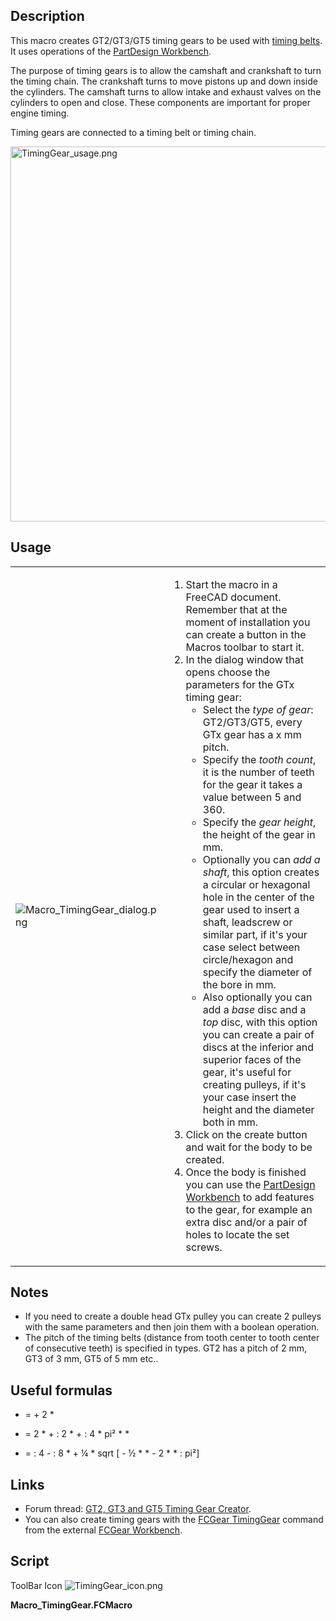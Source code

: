 <languages/>
<translate>

<!--T:1-->
{{Macro
|Name=TimingGear
|Description=This macro creates GT2/GT3/GT5 timing gears.
|Author=eaguirre, galou
|Download=[https://github.com/FreeCAD/FreeCAD-macros/blob/master/ObjectCreation/TimingGear.FCMacro download here]
|Date=2019-12-29
|Version=1.5.0
|FCVersion=0.18.5
}}

==Description== <!--T:2-->

<!--T:3-->
This macro creates GT2/GT3/GT5 timing gears to be used with [https://en.wikipedia.org/wiki/Timing_belt_(camshaft) timing belts]. It uses operations of the [[PartDesign_Workbench|PartDesign Workbench]].

<!--T:4-->
The purpose of timing gears is to allow the camshaft and crankshaft to turn the timing chain. The crankshaft turns to move pistons up and down inside the cylinders. The camshaft turns to allow intake and exhaust valves on the cylinders to open and close. These components are important for proper engine timing.

<!--T:5-->
Timing gears are connected to a timing belt or timing chain. 

</translate>
[[File:TimingGear_usage.png|600px]]
<translate>
<!--T:6-->
{{Caption|Above: Example of usage of 2 timing pulleys created with the TimingGear macro. Both pulleys were modified to add more features. The GT2 pulleys drive the Z axis of a 3 axis CNC machine.}}

==Usage== <!--T:7-->

<!--T:8-->
{| cellpadding=5
|
</translate>
[[File:Macro TimingGear dialog.png]]
<translate>
<!--T:9-->
| 
# Start the macro in a FreeCAD document. Remember that at the moment of installation you can create a button in the Macros toolbar to start it.
# In the dialog window that opens choose the parameters for the GTx timing gear:
#* Select the ''type of gear'': GT2/GT3/GT5, every GTx gear has a x mm pitch.
#* Specify the ''tooth count'', it is the number of teeth for the gear it takes a value between 5 and 360.
#* Specify the ''gear height'', the height of the gear in mm.
#* Optionally you can ''add a shaft'', this option creates a circular or hexagonal hole in the center of the gear used to insert a shaft, leadscrew or similar part, if it's your case select between circle/hexagon and specify the diameter of the bore in mm.
#* Also optionally you can add a ''base'' disc and a ''top'' disc, with this option you can create a pair of discs at the inferior and superior faces of the gear, it's useful for creating pulleys, if it's your case insert the height and the diameter both in mm.
# Click on the create button and wait for the body to be created.
# Once the body is finished you can use the [[PartDesign_Workbench|PartDesign Workbench]] to add features to the gear, for example an extra disc and/or a pair of holes to locate the set screws.
|}

==Notes== <!--T:10-->

<!--T:11-->
* If you need to create a double head GTx pulley you can create 2 pulleys with the same parameters and then join them with a boolean operation.
* The pitch of the timing belts (distance from tooth center to tooth center of consecutive teeth) is specified in types. GT2 has a pitch of 2 mm, GT3 of 3 mm, GT5 of 5 mm etc..

==Useful formulas== <!--T:12-->

<!--T:13-->
* {{Emphasis|addendum diameter}} = {{Emphasis|pitch diameter}} + 2 * {{Emphasis|module}}
* {{Emphasis|belt length}} = 2 * {{Emphasis|axle base}} + {{Emphasis|belt tooth pitch}} : 2 * {{Emphasis|(teeth 1 + 2)}} + {{Emphasis|belt tooth pitch²}} : 4 * pi² * {{Emphasis|axle base}} * {{Emphasis|(teeth 1 - 2)²}}
* {{Emphasis|axle base}} = {{Emphasis|belt length}} : 4 - {{Emphasis|belt tooth pitch}} : 8 * {{Emphasis|(teeth 1+2)}} + ¼ * sqrt [{{Emphasis|belt length}} - ½ * {{Emphasis|belt tooth pitch}} * {{Emphasis|(teeth 1+2)²}} - 2 * {{Emphasis|belt tooth pitch²}} * {{Emphasis|(teeth 1+2)²}} : pi²]

==Links== <!--T:16-->

<!--T:17-->
* Forum thread: [https://forum.freecadweb.org/viewtopic.php?f=22&t=35899 GT2, GT3 and GT5 Timing Gear Creator].
* You can also create timing gears with the [[FCGear_TimingGear|FCGear TimingGear]] command from the external [[FCGear_Workbench|FCGear Workbench]].

==Script== <!--T:14-->

<!--T:15-->
ToolBar Icon
</translate>
[[File:TimingGear_icon.png]]

'''Macro_TimingGear.FCMacro'''

{{MacroCode|code=
# -*- coding: utf-8 -*-
"""Macro GT2/GT3/GT5 Timing Gear Creator for FreeCAD."""
#
# -----------------------------------------------------------------------------
#                         Copyright (c) 2019 - Emilio Aguirre
# -----------------------------------------------------------------------------
# Permission is hereby granted, free of charge, to any person obtaining a copy
# of this software and associated documentation files (the "Software"), to deal
# in the Software without restriction, including without limitation the rights
# to use, copy, modify, merge, publish, distribute, sublicense, and/or sell
# copies of the Software, and to permit persons to whom the Software is
# furnished to do so, subject to the following conditions:
#
# The above copyright notice and this permission notice shall be included in
# all copies or substantial portions of the Software.
#
# THE SOFTWARE IS PROVIDED "AS IS", WITHOUT WARRANTY OF ANY KIND, EXPRESS OR
# IMPLIED, INCLUDING BUT NOT LIMITED TO THE WARRANTIES OF MERCHANTABILITY,
# FITNESS FOR A PARTICULAR PURPOSE AND NONINFRINGEMENT. IN NO EVENT SHALL THE
# AUTHORS OR COPYRIGHT HOLDERS BE LIABLEFOR ANY CLAIM, DAMAGES OR OTHER
# LIABILITY, WHETHER IN AN ACTION OF CONTRACT, TORT OR OTHERWISE, ARISING FROM,
# OUT OF OR IN CONNECTION WITH THE SOFTWARE OR THE USE OR OTHER DEALINGS IN THE
# SOFTWARE.
# ---------------------------------------------------------------------------------------
# TimingGear.png courtesy of Wikipedia
# (https://en.wikipedia.org/wiki/Key_%28engineering%29).
#
# Changelog
# ---------
# - v 1.5:
#   - Fix position of base.
# - v 1.4:
#   - Fixing bugs related to size of top and base
#   - Adding code to keep dialog upfront main window (thanks mario52 !)
# - v 1.3:
#   - Adding key for shaft hub
#   - Fixing issue with top
#   - Fixing issue with shaft (now values are in diameter)

__Name__ = 'GT2/GT3/GT5 Timing Gear Creator'
__Comment__ = 'GT2/GT3/GT5 Gear Creator Macro (any gear size from 5 to 360 teeth)'
__Author__ = 'eaguirre,galou'
__Version__ = '1.5.0'
__Date__ = '2019-12-29'
__License__ = 'LGPL-2.0-or-later'
__Web__ = 'http://www.emilioaguirre.com'
__Wiki__ = 'https://wiki.freecadweb.org/Macro_TimingGear'
__Icon__ = 'TimingGear.png'
__Help__ = 'Click on the TimingGear button/macro, and enter the required data in the dialog window.'
__Status__ = ''
__Requires__ = 'FreeCAD ?.??'
__Communication__ = 'info_at_emilioaguirre.com,https://github.com/FreeCAD/FreeCAD-macros/issues://forum.freecadweb.org/viewtopic.php?t=35899'
__Files__ = 'TimingGear.png'

# TODO: Fix segfault when clicking a second time on "Create".

import math

from PySide import QtCore
from PySide import QtGui

import FreeCAD as app
import FreeCADGui as gui
import Part  # From FreeCAD.
import ProfileLib.RegularPolygon  # From FreeCAD.
from FreeCAD import Base

try:
    _fromUtf8 = QtCore.QString.fromUtf8
except AttributeError:
    def _fromUtf8(s):
        return s

try:
    _encoding = QtGui.QApplication.UnicodeUTF8
    def _tr(context, text, disambig=None):
        return QtGui.QApplication.translate(context, text, disambig, _encoding)
except AttributeError:
    def _tr(context, text, disambig=None):
        return QtGui.QApplication.translate(context, text, disambig)


def _circle_intersect_vline(x, r):
    y = math.sqrt(r*r - x*x)
    return y


def _polar(angle_deg, radius, pt):
    """Convert from polar to Cartesian.

    Convert from polar coordinates (theta, radius) to cartesian
    coordinates. The result is added to the given vector pt
    """
    p = app.Vector(0, 0, 0)
    p[0] = pt[0] + radius * math.cos(math.radians(angle_deg))
    p[1] = pt[1] + radius * math.sin(math.radians(angle_deg))
    return p


def _bisector_vector(v1, v2, m):
    """Get the vector between two vectors."""
    return (v1 + v2).normalize() * m


# -----------------------------------
# QT Window Class
# -----------------------------------
class TimingGearWindow(object):

    def __init__(self, main_window):
        self.with_shaft = True
        self.circular_shaft = True  # Hexagonal if False.
        self.shaft_diameter = 5.0
        self.gear_height = 6.0
        self.base_height = 1.0
        self.base_diameter = 6.37
        self.top_height = 1.0
        self.top_diameter = 6.37
        self.with_base = False
        self.with_top = False
        self.max_shaft_diameter = 100.0
        self.tooth_count = 20
        self.with_key = False
        self.key_b = 2
        self.key_h = 2
        self.t1 = 1.2
        self.t2 = 1

        # UI Definition
        win_width = 300.0
        win_height = 340.0
        self.window = main_window
        main_window.setObjectName(_fromUtf8('GT2/GT3/GT5 Timing Gear'))
        main_window.setWindowFlags(QtCore.Qt.WindowStaysOnTopHint)
        main_window.resize(win_width, win_height)
        self.central_wdgt = QtGui.QWidget(MainWindow)

        # UI Elements
        self.type_lbl = QtGui.QLabel(self.central_wdgt)
        self.type_lbl.setGeometry(QtCore.QRect(win_width*0.05, win_height*0.01, 150, 16))

        self.type_combo = QtGui.QComboBox(self.central_wdgt)
        self.type_combo.addItems(['GT2', 'GT3', 'GT5'])
        self.type_combo.setGeometry(QtCore.QRect(win_width*0.45, win_height*0.01, 95, 20))
        self.type_combo.currentIndexChanged.connect(self._on_gt_type_change)

        self.tooth_count_lbl = QtGui.QLabel(self.central_wdgt)
        self.tooth_count_lbl.setGeometry(QtCore.QRect(win_width*0.05, win_height*0.08, 150, 16))

        self.tooth_count_spin = QtGui.QSpinBox(self.central_wdgt)
        self.tooth_count_spin.setGeometry(QtCore.QRect(win_width*0.45, win_height*0.08, 100, 22))
        self.tooth_count_spin.setMinimum(5)
        self.tooth_count_spin.setMaximum(360)
        self.tooth_count_spin.setSingleStep(1)
        self.tooth_count_spin.setValue(self.tooth_count)
        self.tooth_count_spin.valueChanged.connect(self._on_num_teeth_changed)

        self.range_lbl = QtGui.QLabel(self.central_wdgt)
        self.range_lbl.setGeometry(QtCore.QRect(win_width*0.80, win_height*0.08, 150, 16))

        self.gear_height_lbl = QtGui.QLabel(self.central_wdgt)
        self.gear_height_lbl.setGeometry(QtCore.QRect(win_width*0.05, win_height*0.16, 150, 16))

        self.gear_height_spin = QtGui.QDoubleSpinBox(self.central_wdgt)
        self.gear_height_spin.setGeometry(QtCore.QRect(win_width*0.45, win_height*0.16, 100, 22))
        self.gear_height_spin.setMinimum(0.01)
        self.gear_height_spin.setMaximum(100.0)
        self.gear_height_spin.setSingleStep(0.01)
        self.gear_height_spin.setValue(self.gear_height)
        self.gear_height_spin.valueChanged.connect(self._on_hgearear_valuechanged)

        self.gear_height_mm_lbl = QtGui.QLabel(self.central_wdgt)
        self.gear_height_mm_lbl.setGeometry(QtCore.QRect(win_width*0.80, win_height*0.16, 32, 16))

        # Shaft Information
        self.with_shaft_check = QtGui.QCheckBox('With shaft', self.central_wdgt)
        self.with_shaft_check.setGeometry(QtCore.QRect(win_width*0.05, win_height*0.25, 200, 25))
        self.with_shaft_check.setChecked(self.with_shaft)
        self.with_shaft_check.clicked.connect(self._on_checkShaft_clicked)

        self.shaft_diam_spin = QtGui.QDoubleSpinBox(self.central_wdgt)
        self.shaft_diam_spin.setGeometry(QtCore.QRect(win_width*0.45, win_height*0.25, 100, 22))
        self.shaft_diam_spin.setMinimum(0.01)
        self.shaft_diam_spin.setMaximum(100.0)
        self.shaft_diam_spin.setSingleStep(0.01)
        self.shaft_diam_spin.setValue(self.shaft_diameter)
        self.shaft_diam_spin.valueChanged.connect(self._on_diameter_shaft_valuechanged)

        self.shaft_diam_mm_lbl = QtGui.QLabel(self.central_wdgt)
        self.shaft_diam_mm_lbl.setGeometry(QtCore.QRect(win_width*0.8, win_height*0.25, 32, 16))

        self.circular_shaft_radio = QtGui.QRadioButton('Circle', self.central_wdgt)
        self.circular_shaft_radio.move(win_width*0.25, win_height*0.33)
        self.circular_shaft_radio.setChecked(self.circular_shaft)
        self.circular_shaft_radio.clicked.connect(self._on_radioCircle_clicked)

        self.checkKeyHub = QtGui.QCheckBox('Key hub', self.central_wdgt)
        self.checkKeyHub.setGeometry(QtCore.QRect(win_width*0.55, win_height*0.33, 200, 25))
        self.checkKeyHub.setChecked(self.with_key)
        self.checkKeyHub.clicked.connect(self._on_checkKeyHub_clicked)
        self.checkKeyHub.hide()

        self.hexagonal_shaft_radio = QtGui.QRadioButton('Hexagon', self.central_wdgt)
        self.hexagonal_shaft_radio.move(win_width*0.25, win_height*0.38)
        self.hexagonal_shaft_radio.setChecked(not self.circular_shaft)
        self.hexagonal_shaft_radio.clicked.connect(self._on_radioHex_clicked)

        # Base information
        self.checkBase = QtGui.QCheckBox('Add base', self.central_wdgt)
        self.checkBase.move(win_width*0.05, win_height*0.45)
        self.checkBase.setChecked(self.with_base)
        self.checkBase.clicked.connect(self._on_checkBase_clicked)

        self.base_height_lbl = QtGui.QLabel(self.central_wdgt)
        self.base_height_lbl.setGeometry(QtCore.QRect(win_width*0.4, win_height*0.45, 32, 16))
        self.base_height_lbl.hide()

        self.base_height_spin = QtGui.QDoubleSpinBox(self.central_wdgt)
        self.base_height_spin.setGeometry(QtCore.QRect(win_width*0.45, win_height*0.45, 100, 22))
        self.base_height_spin.setMinimum(0.01)
        self.base_height_spin.setMaximum(100.0)
        self.base_height_spin.setSingleStep(0.5)
        self.base_height_spin.setValue(self.base_height)
        self.base_height_spin.valueChanged.connect(self._on_height_base_valuechanged)
        self.base_height_spin.hide()

        self.base_height_mm_lbl = QtGui.QLabel(self.central_wdgt)
        self.base_height_mm_lbl.setGeometry(QtCore.QRect(win_width*0.8, win_height*0.45, 32, 16))
        self.base_height_mm_lbl.hide()

        self.base_diam_lbl = QtGui.QLabel(self.central_wdgt)
        self.base_diam_lbl.setGeometry(QtCore.QRect(win_width*0.4, win_height*0.54, 32, 16))
        self.base_diam_lbl.hide()

        self.base_diam_spin = QtGui.QDoubleSpinBox(self.central_wdgt)
        self.base_diam_spin.setGeometry(QtCore.QRect(win_width*0.45, win_height*0.54, 100, 22))
        self.base_diam_spin.setMinimum(self.shaft_diameter)
        self.base_diam_spin.setMaximum(500.0)
        self.base_diam_spin.setSingleStep(0.5)
        self.base_diam_spin.setValue(self.base_diameter)
        self.base_diam_spin.valueChanged.connect(self._on_diameter_base_valuechanged)
        self.base_diam_spin.hide()

        self.base_diam_mm_lbl = QtGui.QLabel(self.central_wdgt)
        self.base_diam_mm_lbl.setGeometry(QtCore.QRect(win_width*0.8, win_height*0.54, 32, 16))
        self.base_diam_mm_lbl.hide()

        # Top information
        self.top_check = QtGui.QCheckBox('Add top', self.central_wdgt)
        self.top_check.move(win_width*0.05, win_height*0.63)
        self.top_check.setChecked(self.with_base)
        self.top_check.clicked.connect(self._on_checkTop_clicked)

        self.top_height_lbl = QtGui.QLabel(self.central_wdgt)
        self.top_height_lbl.setGeometry(QtCore.QRect(win_width*0.4, win_height*0.63, 32, 16))
        self.top_height_lbl.hide()

        self.top_height_spin = QtGui.QDoubleSpinBox(self.central_wdgt)
        self.top_height_spin.setGeometry(QtCore.QRect(win_width*0.45, win_height*0.63, 100, 22))
        self.top_height_spin.setMinimum(0.01)
        self.top_height_spin.setMaximum(100.0)
        self.top_height_spin.setSingleStep(0.5)
        self.top_height_spin.setValue(self.base_height)
        self.top_height_spin.valueChanged.connect(self._on_height_top_valuechanged)
        self.top_height_spin.hide()

        self.top_height_mm_lbl = QtGui.QLabel(self.central_wdgt)
        self.top_height_mm_lbl.setGeometry(QtCore.QRect(win_width*0.8, win_height*0.63, 32, 16))
        self.top_height_mm_lbl.hide()

        self.top_diam_lbl = QtGui.QLabel(self.central_wdgt)
        self.top_diam_lbl.setGeometry(QtCore.QRect(win_width*0.4, win_height*0.72, 32, 16))
        self.top_diam_lbl.hide()

        self.top_diam_spin = QtGui.QDoubleSpinBox(self.central_wdgt)
        self.top_diam_spin.setGeometry(QtCore.QRect(win_width*0.45, win_height*0.72, 100, 22))
        self.top_diam_spin.setMinimum(self.shaft_diameter)
        self.top_diam_spin.setMaximum(500.0)
        self.top_diam_spin.setSingleStep(0.5)
        self.top_diam_spin.setValue(self.top_diameter)
        self.top_diam_spin.valueChanged.connect(self._on_diameter_top_valuechanged)
        self.top_diam_spin.hide()

        self.top_diam_mm_lbl = QtGui.QLabel(self.central_wdgt)
        self.top_diam_mm_lbl.setGeometry(QtCore.QRect(win_width*0.8, win_height*0.72, 32, 16))
        self.top_diam_mm_lbl.hide()

        self.create_btn = QtGui.QPushButton(self.central_wdgt)
        self.create_btn.setGeometry(QtCore.QRect(win_width*0.65, win_height*0.81, 80, 28))
        self.create_btn.clicked.connect(self._on_create_clicked)

        self.close_btn = QtGui.QPushButton(self.central_wdgt)
        self.close_btn.setGeometry(QtCore.QRect(win_width*0.2, win_height*0.81, 80, 28))
        self.close_btn.clicked.connect(self._on_close_clicked)

        # Set UI elements to window
        MainWindow.setCentralWidget(self.central_wdgt)

        # Set strings to UI
        self.retranslateUi(MainWindow)

        # ----------------------------------------------------------------------
        #  Key Size Chart Standard Metric Keys/Keyways Engineering
        #  TODO: add a reference
        # ----------------------------------------------------------------------
        self.metric_keys = [
            {'over': 6, 'upto': 8, 'b': 2, 'h': 2, 't1': 1.2, 't2': 1, 'r': 0.08},
            {'over': 8, 'upto': 10, 'b': 3, 'h': 3, 't1': 1.8, 't2': 1.4, 'r': 0.08},
            {'over': 10, 'upto': 12, 'b': 4, 'h': 4, 't1': 2.5, 't2': 1.8, 'r': 0.08},
            {'over': 12, 'upto': 17, 'b': 5, 'h': 5, 't1': 3, 't2': 2.3, 'r': 0.16},
            {'over': 17, 'upto': 22, 'b': 6, 'h': 6, 't1': 3.5, 't2': 2.8, 'r': 0.16},
            {'over': 22, 'upto': 30, 'b': 8, 'h': 7, 't1': 4, 't2': 3.3, 'r': 0.16},
            {'over': 30, 'upto': 38, 'b': 10, 'h': 8, 't1': 5, 't2': 3.3, 'r': 0.25},
            {'over': 38, 'upto': 44, 'b': 12, 'h': 8, 't1': 5, 't2': 3.3, 'r': 0.25},
            {'over': 44, 'upto': 50, 'b': 14, 'h': 9, 't1': 5.5, 't2': 3.8, 'r': 0.25},
            {'over': 50, 'upto': 58, 'b': 16, 'h': 10, 't1': 6, 't2': 4.3, 'r': 0.25},
            {'over': 58, 'upto': 65, 'b': 18, 'h': 11, 't1': 7, 't2': 4.4, 'r': 0.25},
            {'over': 65, 'upto': 75, 'b': 20, 'h': 12, 't1': 7.5, 't2': 4.9, 'r': 0.40},
            {'over': 75, 'upto': 85, 'b': 22, 'h': 14, 't1': 9, 't2': 5.4, 'r': 0.40},
            {'over': 85, 'upto': 95, 'b': 25, 'h': 14, 't1': 9, 't2': 5.4, 'r': 0.40},
            {'over': 95, 'upto': 110, 'b': 28, 'h': 16, 't1': 10, 't2': 6.4, 'r': 0.40},
            {'over': 110, 'upto': 130, 'b': 32, 'h': 18, 't1': 11, 't2': 7.4, 'r': 0.40},
            {'over': 130, 'upto': 150, 'b': 36, 'h': 20, 't1': 12, 't2': 8.4, 'r': 0.70},
            {'over': 150, 'upto': 170, 'b': 40, 'h': 22, 't1': 13, 't2': 9.4, 'r': 0.70},
            {'over': 170, 'upto': 200, 'b': 45, 'h': 25, 't1': 15, 't2': 10.4, 'r': 0.70},
            {'over': 200, 'upto': 230, 'b': 50, 'h': 28, 't1': 17, 't2': 11.4, 'r': 0.70},
        ]

        # ----------------------------------------------------------------------
        # Gear Data
        # pitch - distance between two teeth
        # u     - pitch differential. The radial distance between pitch diameter
        #          and pulley outer diameter is called pitch differential.
        # h     - Tooth height
        # H     - Belt height
        # r0    - Inner circle radius
        # r1    - Side circle radius that define the side of a tooth
        # rs    - Small circle radius that define the corner of a tooth
        # offset- Offset of the side circle center
        # name  - Gear name
        # group - Type of Gear
        # TODO: add a reference
        # ----------------------------------------------------------------------

        # GT2 Gear Data
        self.gt2 = {'pitch': 2.0,
                    'u': 0.254,
                    'h': 0.75,
                    'H': 1.38,
                    'r0': 0.555,
                    'r1': 1.0,
                    'rs': 0.15,
                    'offset': 0.40,
                    'name': 'GT2',
                    'group': 'GT'
                    }
        # GT3 Gear Data
        self.gt3 = {'pitch': 3.0,
                    'u': 0.381,
                    'h': 1.14,
                    'H': 2.40,
                    'r0': 0.85,
                    'r1': 1.52,
                    'rs': 0.25,
                    'offset': 0.61,
                    'name': 'GT3',
                    'group': 'GT'
                    }
        # GT5 Gear Data
        self.gt5 = {'pitch': 5.0,
                    'u': 0.5715,
                    'h': 1.93,
                    'H': 3.81,
                    'r0': 1.44,
                    'r1': 2.57,
                    'rs': 0.416,
                    'offset': 1.03,
                    'name': 'GT5',
                    'group': 'GT'
                    }

    def _gt_tooth(self, step, data):
        """Calculate the coordinates of the GT tooth vertices.

        Calculate the coordinates of the GT tooth vertices (the teeth of the
        gear, not the teeth of the timing belt). This calculates the right size
        of the previous tooth and the left side of the next tooth
        """
        up = app.Vector(0, 0, 1)
        zero = app.Vector(0, 0, 0)

        r = (data['dr0'] - data['h']) + data['r0']
        cm = _polar(step, r - data['r0'], zero)
        pt = _polar(step, data['dr0'], zero)
        ptn = pt.cross(up).normalize()
        ptd = app.Vector(pt).normalize() * -1

        pr = pt + (ptn * data['offset'])
        pl = pt + (ptn * -data['offset'])
        a = data['r1']/2
        b = a * math.sqrt(3)

        cl = pr + (ptn * -b) + (ptd * a)
        cl0 = pr + (ptn * -(data['r1']+data['rs']))
        cl1 = pr + (ptn * -data['r1']) + (ptd * data['rs'])
        ecl = cl0 + (ptd * data['rs'])
        cl2 = ecl + _bisector_vector(cl0 - ecl, cl1 - ecl, data['rs'])
        cl3 = pr + _bisector_vector(cl - pr, cl1 - pr, data['r1'])

        cr = pl + (ptn * b) + (ptd * a)
        cr0 = pl + (ptn * (data['r1']+data['rs']))
        cr1 = pl + (ptn * data['r1']) + (ptd * data['rs'])
        ecr = cr0 + (ptd * data['rs'])
        cr2 = ecr + _bisector_vector(cr0 - ecr, cr1 - ecr, data['rs'])
        cr3 = pl + _bisector_vector(cr - pl, cr1 - pl, data['r1'])
        return [cr0, cr2, cr1, cr1, cr3, cr, cr, cm, cl, cl, cl3, cl1, cl1, cl2, cl0]

    def create_gear(self, sketch_gear, data):
        """Create the geometry of the gear.

        Create the geometry of the gear. Each tooth is a sequence of arcs
        (3 points non coincidental vertices).
        """
        tooth_count = data['tooth_count']
        angle = 360.0 / tooth_count
        gear = []
        for idx in range(tooth_count):
            step = angle * idx
            t = None
            if data['group'] == 'GT':
                t = self._gt_tooth(step, data)
            else:
                raise Exception('Invalid group {}'.format(data['group']))
            if len(gear) > 0:
                sketch_gear.addGeometry(Part.LineSegment(gear[-1], t[0]))
            gear.extend(t)
            for i in range(0, len(t) - 1, 3):
                sketch_gear.addGeometry(Part.ArcOfCircle(t[i], t[i+1], t[i+2]))
        sketch_gear.addGeometry(Part.LineSegment(gear[-1], gear[0]))

    def create_key(self, r, z):
        y2 = r + self.t2
        yb = _circle_intersect_vline(-self.key_b/2, r)
        pt = _polar(90, yb, app.Vector(0, 0, z))
        c1 = _polar(180, self.key_b/2, pt)
        c4 = _polar(0, self.key_b, c1)
        pt = _polar(90, y2, app.Vector(0, 0, z))
        c2 = _polar(180, self.key_b/2, pt)
        c3 = _polar(0, self.key_b, c2)
        c5 = _polar(270, r, app.Vector(0, 0, z))
        return [c1, c2, c3, c4, c5]

    def create(self, data):
        """Create the FreeCAD elements inside a new document."""
        progress_bar = Base.ProgressIndicator()
        progress_bar.start('Creating  gear...', 0)

        doc = app.newDocument(data['name'])
        doc_gui = gui.activeDocument()

        gear = doc.addObject('PartDesign::Body', 'Gear')

        sketch_gear = gear.newObject('Sketcher::SketchObject', 'SketchGear')
        sketch_gear.ViewObject.hide()
        sketch_gear.Support = (gear.Origin.OriginFeatures[3], [''])  # The XY Plane.
        sketch_gear.MapMode = 'FlatFace'
        sketch_gear.AttachmentOffset = app.Placement(
            app.Vector(0, 0, 0),
            app.Rotation(0, 0, 0, 1))

        self.create_gear(sketch_gear, data)

        r = self.shaft_diameter / 2
        if self.with_shaft:
            if self.circular_shaft:
                if self.with_key:
                    c = self.create_key(r, 0)
                    key_lst = []
                    key_lst.append(Part.LineSegment(c[0], c[1]))
                    key_lst.append(Part.LineSegment(c[1], c[2]))
                    key_lst.append(Part.LineSegment(c[2], c[3]))
                    sketch_gear.addGeometry(key_lst, False)
                    sketch_gear.addGeometry(Part.ArcOfCircle(c[3], c[4], c[0]))
                else:
                    sketch_gear.addGeometry(Part.Circle(app.Vector(0, 0, 0),
                                                        app.Vector(0, 0, 1),
                                                        r))
            else:
                ProfileLib.RegularPolygon.makeRegularPolygon(
                    sketch_gear, 6, app.Vector(0, 0, 0),
                    app.Vector(r, 0, 0), False)

        pad = gear.newObject('PartDesign::Pad', 'Pad')
        pad.Profile = sketch_gear
        pad.Length = self.gear_height

        # Add base to the Gear
        if self.with_base:
            sketch_base = gear.newObject('Sketcher::SketchObject', 'SketchBase')
            sketch_base.ViewObject.hide()
            sketch_base.Support = (gear.Origin.OriginFeatures[3], [''])  # The XY Plane.
            sketch_base.MapMode = 'FlatFace'
            sketch_base.AttachmentOffset = app.Placement(
                app.Vector(0, 0, -self.base_height),
                app.Rotation(0, 0, 0, 1))

            sketch_base.addGeometry(Part.Circle(
                app.Vector(0, 0, 0),
                app.Vector(0, 0, 1),
                self.base_diameter))
            if self.with_shaft:
                if self.circular_shaft:
                    if self.with_key:
                        c = self.create_key(r, -self.base_height)
                        key_lst = []
                        key_lst.append(Part.LineSegment(c[0], c[1]))
                        key_lst.append(Part.LineSegment(c[1], c[2]))
                        key_lst.append(Part.LineSegment(c[2], c[3]))
                        sketch_base.addGeometry(key_lst, False)
                        sketch_base.addGeometry(Part.ArcOfCircle(c[3], c[4], c[0]))
                    else:
                        sketch_base.addGeometry(Part.Circle(app.Vector(0, 0, 0),
                                                            app.Vector(0, 0, 1),
                                                            r))
                else:
                    ProfileLib.RegularPolygon.makeRegularPolygon(
                        sketch_base, 6, app.Vector(0, 0, -self.base_height),
                        app.Vector(self.shaft_diameter/2, 0, 0), False)

            pad_base = gear.newObject('PartDesign::Pad', 'PadBase')
            pad_base.Profile = sketch_base
            pad_base.Length = self.base_height

        # Add Top to the Gear
        if self.with_top:
            sketch_top = gear.newObject('Sketcher::SketchObject', 'SketchTop')
            sketch_top.Support = (gear.Origin.OriginFeatures[3], [''])  # The XY Plane.
            sketch_top.MapMode = 'FlatFace'
            sketch_top.AttachmentOffset = app.Placement(
                app.Vector(0, 0, self.gear_height),
                app.Rotation(0, 0, 0, 1))

            sketch_top.addGeometry(Part.Circle(app.Vector(0, 0, 0),
                                               app.Vector(0, 0, 1),
                                               self.top_diameter))
            if self.with_shaft:
                if self.circular_shaft:
                    if self.with_key:
                        c = self.create_key(r, 0)
                        key_lst = []
                        key_lst.append(Part.LineSegment(c[0], c[1]))
                        key_lst.append(Part.LineSegment(c[1], c[2]))
                        key_lst.append(Part.LineSegment(c[2], c[3]))
                        sketch_top.addGeometry(key_lst, False)
                        sketch_top.addGeometry(Part.ArcOfCircle(c[3], c[4], c[0]))
                    else:
                        sketch_top.addGeometry(Part.Circle(
                            app.Vector(0, 0, 0),
                            app.Vector(0, 0, 1),
                            r))
                else:
                    ProfileLib.RegularPolygon.makeRegularPolygon(
                        sketch_top, 6, app.Vector(0, 0, 0),
                        app.Vector(r, 0, 0), False)

            pad_top = gear.newObject('PartDesign::Pad', 'PadTop')
            pad_top.Profile = sketch_top
            pad_top.Length = self.top_height

        doc.recompute()
        gui.SendMsgToActiveView('ViewFit')
        progress_bar.stop()

    def retranslateUi(self, window):
        """Set the UI text."""
        window.setWindowTitle(_tr('TimingGear', 'GT2/GT3/GT5 Gear Creator'))
        self.create_btn.setText(_tr('TimingGear', 'Create'))
        self.close_btn.setText(_tr('TimingGear', 'Close'))
        self.tooth_count_lbl.setText(_tr('TimingGear', 'Tooth count:'))
        self.gear_height_lbl.setText(_tr('TimingGear', 'Gear height:'))
        self.type_lbl.setText(_tr('TimingGear', 'Type of gear:'))
        self.gear_height_mm_lbl.setText(_tr('TimingGear', 'mm'))
        self.shaft_diam_mm_lbl.setText(_tr('TimingGear', 'mm'))
        self.base_height_mm_lbl.setText(_tr('TimingGear', 'mm'))
        self.base_diam_mm_lbl.setText(_tr('TimingGear', 'mm'))
        self.top_height_mm_lbl.setText(_tr('TimingGear', 'mm'))
        self.top_diam_mm_lbl.setText(_tr('TimingGear', 'mm'))
        self.range_lbl.setText(_tr('TimingGear', '(5 ~ 360)'))
        self.with_shaft_check.setText(_tr('TimingGear', 'Add shaft\n(Diameter)'))
        self.hexagonal_shaft_radio.setText(_tr('TimingGear', 'Hexagon'))
        self.base_height_lbl.setText(_tr('TimingGear', 'H:'))
        self.base_diam_lbl.setText(_tr('TimingGear', 'D:'))
        self.top_height_lbl.setText(_tr('TimingGear', 'H:'))
        self.top_diam_lbl.setText(_tr('TimingGear', 'D:'))
        self.checkKeyHub.setText(_tr('TimingGear', 'Add key hub'))

    def _update_max_shaft_diameter(self):
        info = None
        gear_type = str(self.type_combo.currentText())
        if gear_type == 'GT2':
            info = dict(self.gt2)
        elif gear_type == 'GT3':
            info = dict(self.gt3)
        else:
            info = dict(self.gt5)

        self.max_shaft_diameter = ((self.tooth_count * info['pitch']) / math.pi) / 2
        self.shaft_diam_spin.setMaximum(self.max_shaft_diameter)
        self.with_shaft_check.setText(_tr('TimingGear',
                                          'Add shaft\n(max '
                                          + '{0:.2f}'.format(self.max_shaft_diameter)
                                          + ' mm)'))
        self.base_diam_spin.setValue(self.max_shaft_diameter)
        self.top_diam_spin.setValue(self.max_shaft_diameter)

    def update_key_hub(self):
        if self.shaft_diameter < 6:
            self.with_key = False
            return

        found = False
        for k in self.metric_keys:
            if k['over'] <= self.shaft_diameter < k['upto']:
                self.key_b = k['b']
                self.key_h = k['h']
                self.t1 = k['t1']
                self.t2 = k['t2']
                self.checkKeyHub.setText(_tr('TimingGear',
                                                'Add key hub\n(b: {} h: {})'.format(
                                                    self.key_b, self.key_h)))
                found = True
                break

        if not found:
            msg = 'Could not find valid key values for shaft radius: {}'.format(shaft_diameter)
            self._error_dialog(msg)
            self.with_key = False
            self.checkKeyHub.setText(_tr('TimingGear', 'Add key hub'))

    # -----------------------------------
    #         UI widgets callbacks
    # -----------------------------------
    def _on_gt_type_change(self, idx):
        # app.Console.PrintMessage('Current index %d selection changed %s\n' % (idx,self.type_combo.currentText()))
        self._update_max_shaft_diameter()

    def _on_num_teeth_changed(self, value):
        # app.Console.PrintMessage('%s Number of Teeths\n' % value)
        self.tooth_count = value
        self._update_max_shaft_diameter()

    def _error_dialog(self, msg):
        diag = QtGui.QMessageBox(QtGui.QMessageBox.Warning,
                                 'Error in macro TimingGear',
                                 msg)
        diag.setWindowModality(QtCore.Qt.ApplicationModal)
        diag.exec_()

    def _on_create_clicked(self):
        if 5 <= self.tooth_count <= 360:
            gear_type = str(self.type_combo.currentText())
            app.Console.PrintMessage('Creating Gear {}\n'.format(gear_type))
            if gear_type == 'GT2':
                data = dict(self.gt2)
            elif gear_type == 'GT3':
                data = dict(self.gt3)
            else:
                data = dict(self.gt5)
            data['tooth_count'] = self.tooth_count
            data['d'] = (data['tooth_count'] * data['pitch']) / math.pi
            data['d0'] = data['d'] - (2 * data['u'])
            data['dr0'] = data['d0'] / 2
            app.Console.PrintMessage('pitch {}\n'.format(data['pitch']))
            app.Console.PrintMessage('tooth_count {}\n'.format(data['tooth_count']))
            app.Console.PrintMessage('u {}\n'.format(data['u']))
            app.Console.PrintMessage('d {}\n'.format(data['d']))
            app.Console.PrintMessage('d0 {}\n'.format(data['d0']))
            app.Console.PrintMessage('dr0 {}\n'.format(data['dr0']))
            self.create(data)
        else:
            msg = 'The number of teeth should be between 5 and 360!'
            self._error_dialog(msg)

    def _on_close_clicked(self):
        # app.Console.PrintMessage('Exit Gear Generator\n')
        self.window.close()

    def _on_hgearear_valuechanged(self, value):
        # app.Console.PrintMessage(str(value)+ ' height gear\n')
        self.gear_height = value

    def _on_radioCircle_clicked(self):
        self.circular_shaft = True
        if self.shaft_diameter >= 6 and self.circular_shaft:
            self.checkKeyHub.show()
            self.update_key_hub()

    def _on_radioHex_clicked(self):
        self.circular_shaft = False
        self.checkKeyHub.setChecked(False)
        self.checkKeyHub.hide()

    def _on_diameter_shaft_valuechanged(self, value):
        # app.Console.PrintMessage(str(value) + ' Shaft radius\n')
        if value <= self.max_shaft_diameter:
            self.shaft_diameter = value
            self.base_diam_spin.setMinimum(self.shaft_diameter)
            if self.base_diameter < self.shaft_diameter:
                self.base_diameter = self.shaft_diameter

            self.top_diam_spin.setMinimum(self.shaft_diameter)
            if self.top_diameter < self.shaft_diameter:
                self.top_diameter = self.shaft_diameter

            if self.shaft_diameter >= 6 and self.circular_shaft:
                self.checkKeyHub.show()
                self.update_key_hub()
            else:
                self.checkKeyHub.hide()
        else:
            self.shaft_diameter = self.max_shaft_diameter
            msg = 'The shaft radius should be less than: {}'.format(
                self.max_shaft_diameter)
            self._error_dialog(msg)

    def _on_height_base_valuechanged(self, value):
        # app.Console.PrintMessage(str(value) + ' Height base\n')
        self.base_height = value

    def _on_diameter_base_valuechanged(self, value):
        # app.Console.PrintMessage(str(value) + ' Radius base\n')
        self.base_diameter = value

    def _on_height_top_valuechanged(self, value):
        # app.Console.PrintMessage(str(value) + ' Height top\n')
        self.top_height = value

    def _on_diameter_top_valuechanged(self, value):
        # app.Console.PrintMessage(str(value) + ' Radius top\n')
        self.top_diameter = value

    def _on_checkShaft_clicked(self):
        self.with_shaft = not self.with_shaft
        if self.with_shaft:
            self.circular_shaft_radio.show()
            self.hexagonal_shaft_radio.show()
            self.shaft_diam_spin.show()
            self.shaft_diam_mm_lbl.show()
            if self.shaft_diameter >= 6 and self.circular_shaft:
                self.checkKeyHub.show()
        else:
            self.circular_shaft_radio.hide()
            self.hexagonal_shaft_radio.hide()
            self.shaft_diam_spin.hide()
            self.shaft_diam_mm_lbl.hide()
            self.checkKeyHub.setChecked(False)
            self.checkKeyHub.hide()

    def _on_checkKeyHub_clicked(self):
        self.with_key = not self.with_key
        if self.with_key:
            self.update_key_hub()

    def _on_checkBase_clicked(self):
        self.with_base = not self.with_base
        if self.with_base:
            self.base_height_spin.show()
            self.base_diam_spin.show()
            self.base_height_lbl.show()
            self.base_diam_lbl.show()
            self.base_height_mm_lbl.show()
            self.base_diam_mm_lbl.show()
        else:
            self.base_height_spin.hide()
            self.base_diam_spin.hide()
            self.base_height_lbl.hide()
            self.base_diam_lbl.hide()
            self.base_height_mm_lbl.hide()
            self.base_diam_mm_lbl.hide()

    def _on_checkTop_clicked(self):
        self.with_top = not self.with_top
        if self.with_top:
            self.top_height_spin.show()
            self.top_diam_spin.show()
            self.top_height_lbl.show()
            self.top_diam_lbl.show()
            self.top_height_mm_lbl.show()
            self.top_diam_mm_lbl.show()
        else:
            self.top_height_spin.hide()
            self.top_diam_spin.hide()
            self.top_height_lbl.hide()
            self.top_diam_lbl.hide()
            self.top_height_mm_lbl.hide()
            self.top_diam_mm_lbl.hide()


# -----------------------------------
# Create and display the main window
# -----------------------------------
MainWindow = QtGui.QMainWindow()
ui = TimingGearWindow(MainWindow)
MainWindow.show()
}}